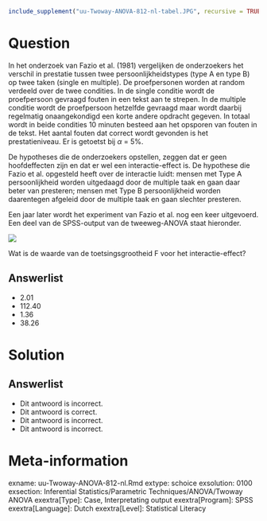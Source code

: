 ```r
include_supplement("uu-Twoway-ANOVA-812-nl-tabel.JPG", recursive = TRUE)
```


Question
========
  
In het onderzoek van Fazio et al. (1981) vergelijken de onderzoekers het verschil in prestatie tussen twee persoonlijkheidstypes (type A en type B) op twee taken (single en multiple). De proefpersonen worden at random verdeeld over de twee condities. In de single conditie wordt de proefpersoon gevraagd fouten in een tekst aan te strepen. In de multiple conditie wordt de proefpersoon hetzelfde gevraagd maar wordt daarbij regelmatig onaangekondigd een korte andere opdracht gegeven.
In totaal wordt in beide condities 10 minuten besteed aan het opsporen van fouten in de tekst. Het aantal fouten dat correct wordt gevonden is het prestatieniveau. Er is getoetst bij $\alpha$ = 5%.

De hypotheses die de onderzoekers opstellen, zeggen dat er geen hoofdeffecten zijn en dat er wel een interactie-effect is. De hypothese die Fazio et al. opgesteld heeft over de interactie luidt: mensen met Type A persoonlijkheid worden uitgedaagd door de multiple taak en gaan daar beter van presteren; mensen met Type B persoonlijkheid worden daarentegen afgeleid door de multiple taak en gaan slechter presteren. 

Een jaar later wordt het experiment van Fazio et al. nog een keer uitgevoerd. Een deel van de SPSS-output van de tweeweg-ANOVA staat hieronder.

![](uu-Twoway-ANOVA-812-nl-tabel.JPG)

Wat is de waarde van de toetsingsgrootheid F voor het interactie-effect?

  
Answerlist
----------
* 2.01
* 112.40   
* 1.36
* 38.26


Solution
========


Answerlist
----------
* Dit antwoord is incorrect.
* Dit antwoord is correct.
* Dit antwoord is incorrect.
* Dit antwoord is incorrect.

Meta-information
================
exname: uu-Twoway-ANOVA-812-nl.Rmd
extype: schoice
exsolution: 0100
exsection: Inferential Statistics/Parametric Techniques/ANOVA/Twoway ANOVA
exextra[Type]: Case, Interpretating output
exextra[Program]: SPSS
exextra[Language]: Dutch
exextra[Level]: Statistical Literacy